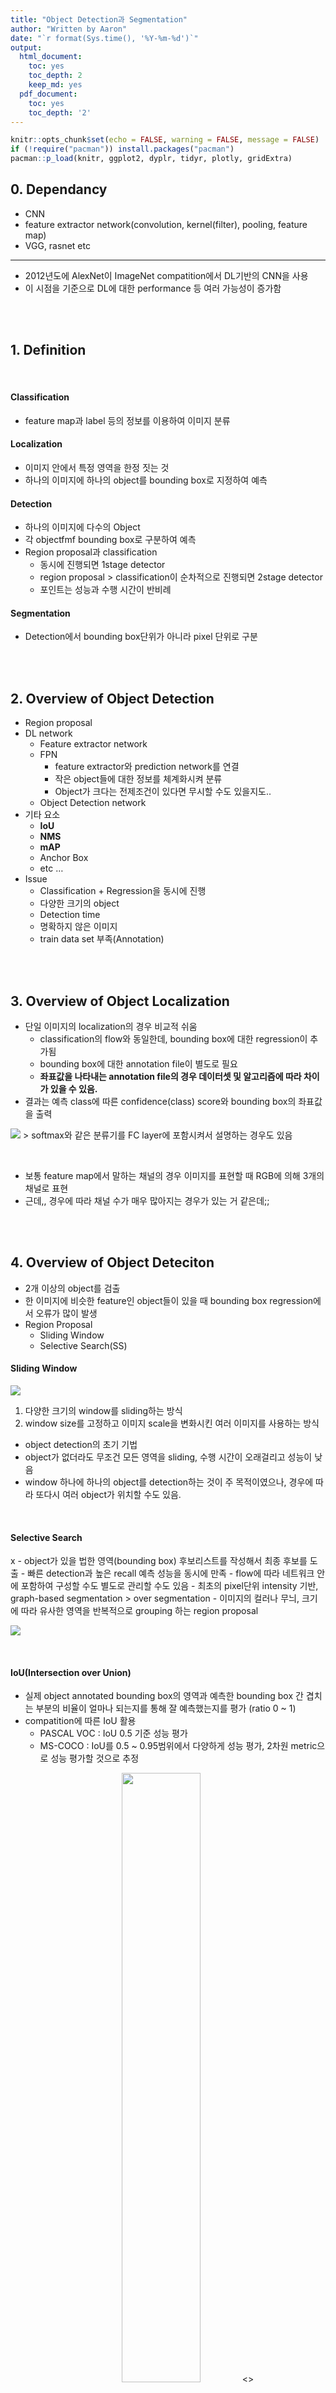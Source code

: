 ```yaml
---
title: "Object Detection과 Segmentation"
author: "Written by Aaron"
date: "`r format(Sys.time(), '%Y-%m-%d')`"
output:
  html_document:
    toc: yes
    toc_depth: 2
    keep_md: yes
  pdf_document:
    toc: yes
    toc_depth: '2'
---
```


```r
knitr::opts_chunk$set(echo = FALSE, warning = FALSE, message = FALSE)
if (!require("pacman")) install.packages("pacman")
pacman::p_load(knitr, ggplot2, dyplr, tidyr, plotly, gridExtra)
```

## 0. Dependancy

-   CNN
-   feature extractor network(convolution, kernel(filter), pooling, feature map)
-   VGG, rasnet etc

---

- 2012년도에 AlexNet이 ImageNet compatition에서 DL기반의 CNN을 사용
- 이 시점을 기준으로 DL에 대한 performance 등 여러 가능성이 증가함

<br><br>

## 1. Definition

<br>

#### Classification

- feature map과 label 등의 정보를 이용하여 이미지 분류

#### Localization

- 이미지 안에서 특정 영역을 한정 짓는 것
- 하나의 이미지에 하나의 object를 bounding box로 지정하여 예측


#### Detection

- 하나의 이미지에 다수의 Object
- 각 objectfmf bounding box로 구분하여 예측
- Region proposal과 classification
  - 동시에 진행되면 1stage detector
  - region proposal > classification이 순차적으로 진행되면 2stage detector
  - 포인트는 성능과 수행 시간이 반비례


#### Segmentation

- Detection에서 bounding box단위가 아니라 pixel 단위로 구분

<br><br>

## 2. Overview of Object Detection

- Region proposal
- DL network
  - Feature extractor network
  - FPN
    - feature extractor와 prediction network를 연결
    - 작은 object들에 대한 정보를 체계화시켜 분류
    - Object가 크다는 전제조건이 있다면 무시할 수도 있을지도..
  - Object Detection network
- 기타 요소
  - **IoU**
  - **NMS**
  - **mAP**
  - Anchor Box
  - etc ...
- Issue
  - Classification + Regression을 동시에 진행
  - 다양한 크기의 object
  - Detection time
  - 명확하지 않은 이미지
  - train data set 부족(Annotation)

<br><br>

## 3. Overview of Object Localization

- 단일 이미지의 localization의 경우 비교적 쉬움
  - classification의 flow와 동일한데, bounding box에 대한 regression이 추가됨
  - bounding box에 대한 annotation file이 별도로 필요
  - **좌표값을 나타내는 annotation file의 경우 데이터셋 및 알고리즘에 따라 차이가 있을 수 있음.**
- 결과는 예측 class에 따른 confidence(class) score와 bounding box의 좌표값을 출력

  
![](figs/Chapter1-1.png)
> softmax와 같은 분류기를 FC layer에 포함시켜서 설명하는 경우도 있음

<br>

- 보통 feature map에서 말하는 채널의 경우 이미지를 표현할 때 RGB에 의해 3개의 채널로 표현
- 근데,, 경우에 따라 채널 수가 매우 많아지는 경우가 있는 거 같은데;;

<br><br>

## 4. Overview of Object Deteciton

- 2개 이상의 object를 검출
- 한 이미지에 비슷한 feature인 object들이 있을 때 bounding box regression에서 오류가 많이 발생
- Region Proposal
  - Sliding Window
  - Selective Search(SS)

#### Sliding Window

![](figs/Chapter1-2.png)

1. 다양한 크기의 window를 sliding하는 방식
2. window size를 고정하고 이미지 scale을 변화시킨 여러 이미지를 사용하는 방식
- object detection의 초기 기법
- object가 없더라도 무조건 모든 영역을 sliding, 수행 시간이 오래걸리고 성능이 낮음
- window 하나에 하나의 object를 detection하는 것이 주 목적이였으나, 경우에 따라 또다시 여러 object가 위치할 수도 있음.

<br>

#### Selective Search

x
- object가 있을 법한 영역(bounding box) 후보리스트를 작성해서 최종 후보를 도출
- 빠른 detection과 높은 recall 예측 성능을 동시에 만족
  - flow에 따라 네트워크 안에 포함하여 구성할 수도 별도로 관리할 수도 있음
- 최초의 pixel단위 intensity 기반, graph-based segmentation > over segmentation
- 이미지의 컬러나 무늬, 크기에 따라 유사한 영역을 반복적으로 grouping 하는 region proposal

![](figs/Chapter1-3.png)

<br>


#### IoU(Intersection over Union)

- 실제 object annotated bounding box의 영역과 예측한 bounding box 간 겹치는 부분의 비율이 얼마나 되는지를 통해 잘 예측했는지를 평가 (ratio 0 ~ 1)
- compatition에 따른 IoU 활용
  - PASCAL VOC : IoU 0.5 기준 성능 평가
  - MS-COCO : IoU를 0.5 ~ 0.95범위에서 다양하게 성능 평가, 2차원 metric으로 성능 평가할 것으로 추정

<center>
![](figs/Chapter1-4.png){width=50%}
<\center>


<br>

#### NMS(Non Max Suppression)

- object 주변에 있는 bounding box중에서 가장 확실한 box를 제외한 나머지를 제외 시켜주는 기법
- object detection의 정확도를 올리기 위해 사전에 false positive인 bounding box까지 모두 추천한 후, 그 중 가장 확실한 box를 선택해주는 기법이 필요
- input
  - Confidence score
  - IoU score
  - Confidence score가 높을수록, IoU가 낮을수록 더 많은 box가 제거됨.

<br>  

#### Object detection 성능 평가 metrics - mAP(mean Average precision) =~ AUC

- Recall 변화에 따른 Precision 값을 평균한 성능 수치
  1. IoU & Confidence score
  2. Confusion metrics
  
![](figs/Chapter1-5.png){width=70%}

> 예측을 했냐? P(positive) 안했냐? N(negative), 그 예측 결과가 실제값과 일치하냐? T(true) 일치하지 않느냐? F(false)

![](figs/Chapter1-6.png)

  
  3. Precision-Recall curve(binary classification에서 잘 활용)

- Precision(정밀도) = $TP/(FP+TP)$
- Recall(재현율) = $TP/(FN+TP)$

![](figs/Chapter1-7.png){width=50%}

![](figs/Chapter1-9.png){width=50%}

> 일반적으로 Precision-Recall curve는 지그재그 형태로 나타남

#### Precision & Recall Trade-off
 - =~ Sensitivity & Specificity

![](figs/Chapter1-8.png)

<br>

AP(Average Precision)

 - 하나의 object에 대한 성능 수치를 평가하는 지표
 - 굳이 적용한다면 localization에 적용하는 것이 맞는 표현
 
mAP(mean Average Precision)

 - object detection은 다수의 Object가 존재하기 때문에, 각 object의 AP를 계산 후, mean 계산
 
<br><br>

## 5. Object Detection & Segmentation을 위한 주요 데이터 셋

1. **PASCAL VOC**

- object 유형이 20개 정도
- annotation : xml file

2. **MS-COCO**

- object 유형이 80개 정도
- pretrained model 배표
- annotation : json format

3. **Google Open Image**

- object 유형이 600개 정도
- annotation : csv format

<br>

#### PASCAL VOC

 - Annotation : Detection 정보들을 설명 파일로 제공하는 것, 연결되는 이미지명을 포함한 각 object별 bounding box 좌표 정보<span style="color:red">(좌상단, 우하단)</span>가 수록되어있음.
 - ImageSet : train, validation set
 - JPEGImages : Detection & Segmentation에 사용될 원본 이미지
 - SegmentationClass : Semantic Segmentation에 사용될 이미지(별도의 Object 구분이 없음)
 - SegmentationObject : Instance Segmentation에 사용될 이미지(object가 존재)
 
![](figs/Chapter1-10.png){width=26%} ![](figs/Chapter1-11.png){width=30%}

[Figure reference site](https://velog.io/@cha-suyeon/%EB%94%A5%EB%9F%AC%EB%8B%9D-Segmentation1-%EA%B0%9C%EB%85%90-%EC%9A%A9%EC%96%B4-%EC%A2%85%EB%A5%98Semantic-Instance-segmentation)

<br>

#### MS-COCO

 - tensorflow api 등 open source 패키지들은 MS-COCO를 이용한 pretrained model 제공
 - ID가 부여되었지만 데이터셋이 없는 것이 존재
 - bounding box의 경우 <span style="color:red">좌상단 좌표와 width, height</span>가 표기
 - annotation file은 json file 하나로 구성되어있는데 one line 처리가 되어있음..

> json format의 경우 별도의 주석 기능을 지원하지 않음. 굳이 넣는다면 절대 사용하지 않을 키 값을 만들어서 지정해주기.

 - 이미지 하나에 여러 object들을 가지고 있어서 타 데이터 셋보다 난이도가 높은 데이터 제공한다는 장점이 있음.

<br><br>

## 6. Overview of OpenCV


#### Python 기반 주요 이미지 라이브러리

 - PIL
  - 처리 성능이 상대적으로 느림
 - Scikit Image
  - Scipy 확장, numpy 기반
  - 전반적인 컴퓨터 비전 기능 제공
 - OpenCN
  - open source 기반 최고의 인기 라이브러리
  - 컴퓨터 비전 기능 일반화에 기여
  - 가장 중요한 부분 : <span style="color:red">image load(imread)할 때 RGB기반이 아니라 BGR기반으로 메모리에 load</span>

<br>

![](figs/CherryBlossom.jpeg){width=60%}


<br>


```python
import cv2
import matplotlib.pyplot as plt
#!/usr/bin/env python

img_array = cv2.imread('figs/CherryBlossom.jpeg')
plt.imshow(img_array)
```


#### Image resolution, FPS, detection correlation

 - Resolution이 높으면 detection 성능은 좋으나 FPS가 낮음
 - 알고리즘 개선이 없다면 진보된 하드웨어만이 

<br><br>
